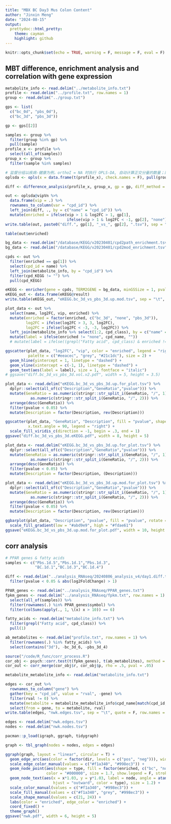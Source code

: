 ```yaml
---
title: "MBX BC Day3 Mus Colon Content"
author: "Jinxin Meng"
date: "2024-08-15"
output:
  prettydoc::html_pretty:
    theme: cayman
    highlight: github
---
```


```r
knitr::opts_chunk$set(echo = TRUE, warning = F, message = F, eval = F)
```

## MBT difference, enrichment analysis and correlation with gene expression

```R
metabolite_info <- read.delim("../metabolite_info.txt")
profile <- read.delim("../profile.txt", row.names = 1)
group <- read.delim("../group.txt")

gps <- list(
  c("bc_0d", "pbs_0d"),
  c("bc_3d", "pbs_3d"))

gp <- gps[[2]]

samples <- group %>% 
  filter(group %in% gp) %>% 
  pull(sample)
profile_x <- profile %>% 
  select(all_of(samples))
group_x <- group %>% 
  filter(sample %in% samples)

# 监督分组以疾病-健康为例，orthoI = NA 时执行 OPLS-DA, 自动计算正交分量的数量；默认设置为0，执行的是PLS分析
oplsda <- opls(x = data.frame(t(profile_x), check.names = F), pull(group_x, group), orthoI = NA, predI = 1)

diff <- difference_analysis(profile_x, group_x, gp = gp, diff_method = "wilcox")

out <- oplsda@vipVn %>%
  data.frame(vip = .) %>% 
  rownames_to_column(var = "cpd_id") %>% 
  left_join(diff, ., by = c("name" = "cpd_id")) %>% 
  mutate(enriched = ifelse(vip > 1 & log2FC > 1, gp[1], 
                           ifelse(vip > 1 & log2FC < -1, gp[2], "none")))
write.table(out, paste0("diff.", gp[1], "_vs_", gp[2], ".tsv"), sep = "\t", quote = F, row.names = F)

table(out$enriched)

bg_data <- read.delim("/database/KEGG/v20230401/cpd2path_enrichment.tsv")
bg_data <- read.delim("/database/KEGG/v20230401/cpd2mod_enrichment.tsv")

cpds <- out %>% 
  filter(enriched == gp[1]) %>% 
  select(cpd_id = name) %>% 
  left_join(metabolite_info, by = "cpd_id") %>% 
  filter(cpd_KEGG != "") %>% 
  pull(cpd_KEGG)

eKEGG <- enricher(gene = cpds, TERM2GENE = bg_data, minGSSize = 1, pvalueCutoff = 1, qvalueCutoff = 1)
eKEGG_out <- data.frame(eKEGG@result)
write.table(eKEGG_out, "eKEGG.bc_3d_vs_pbs_3d.up.mod.tsv", sep = "\t", quote = F, row.names = F)

plot_data <- out %>% 
  select(name, log2FC, vip, enriched) %>% 
  mutate(enriched = factor(enriched, c("bc_3d", "none", "pbs_3d")),
         log2FC = ifelse(log2FC > 3, 3, log2FC),
         log2FC = ifelse(log2FC < -3, -3, log2FC)) %>% 
  left_join(metabolite_info %>% select(1:2, cpd_class), by = c("name" = "cpd_id")) %>% 
  mutate(label = ifelse(enriched != "none", cpd_name, ""))
  # mutate(label = ifelse((grepl("Fatty acid", cpd_class) & enriched != "none") | cpd_name == "3-Hydroxybutyric acid", cpd_name, ""))

ggscatter(plot_data, "log2FC", "vip", color = "enriched", legend = "right",
          palette = c("#eeacec", "grey", "#21c1dc"), size = 2) +
  geom_hline(yintercept = 1, linetype = "dashed") +
  geom_vline(xintercept = c(-1, 1), linetype = "dashed") +
  geom_text(aes(label = label), size = 1, fontface = "italic")
# ggsave("diff.bc_3d_vs_pbs_3d.vol.v2.pdf", width = 5, height = 3.5)

plot_data <- read.delim("eKEGG.bc_3d_vs_pbs_3d.up.for_plot.tsv") %>% 
  dplyr::select(all_of(c("Description","GeneRatio","pvalue"))) %>% 
  mutate(GeneRatio = as.numeric(stringr::str_split_i(GeneRatio, "/", 1))/
           as.numeric(stringr::str_split_i(GeneRatio, "/", 2))) %>% 
  arrange(desc(GeneRatio)) %>% 
  filter(pvalue < 0.05) %>% 
  mutate(Description = factor(Description, rev(Description)))

ggscatter(plot_data, "GeneRatio", "Description", fill = "pvalue", shape = 21, size = 4, 
          x.text.angle = 90, legend = "right") +
  scale_fill_viridis_c(direction = -1, begin = .3, end = 1)
ggsave("diff.bc_3d_vs_pbs_3d.eKEGG.pdf", width = 8, height = 5)

plot_data <- read.delim("eKEGG.bc_3d_vs_pbs_3d.up.for_plot.tsv") %>% 
  dplyr::select(all_of(c("Description","GeneRatio","pvalue"))) %>% 
  mutate(GeneRatio = as.numeric(stringr::str_split_i(GeneRatio, "/", 1))/
           as.numeric(stringr::str_split_i(GeneRatio, "/", 2))) %>% 
  arrange(desc(GeneRatio)) %>% 
  filter(pvalue < 0.05) %>% 
  mutate(Description = factor(Description, (Description)))

plot_data <- read.delim("eKEGG.bc_3d_vs_pbs_3d.up.mod.for_plot.tsv") %>% 
  dplyr::select(all_of(c("Description","GeneRatio","pvalue"))) %>% 
  mutate(GeneRatio = as.numeric(stringr::str_split_i(GeneRatio, "/", 1))/
           as.numeric(stringr::str_split_i(GeneRatio, "/", 2))) %>% 
  arrange(desc(GeneRatio)) %>% 
  filter(pvalue < 0.05) %>% 
  mutate(Description = factor(Description, rev(Description)))

ggbarplot(plot_data, "Description", "pvalue", fill = "pvalue", rotate = T, width = .6) +
  scale_fill_gradient(low = "#abd9e9", high = "#fdae61")
ggsave("eKEGG.bc_3d_vs_pbs_3d.up.mod.for_plot.pdf", width = 10, height = 6)
```

## corr analysis

```R
# PPAR genes & fatty acids
samples <- c("Pbs.1d.5","Pbs.1d.1","Pbs.1d.3",
             "BC.1d.1","BC.1d.3","BC.1d.4")

diff <- read.delim("../analysis_RNAseq/20240806_analysis_v4/day1.diff.tsv") %>% 
  filter(pvalue < 0.05 & abs(log2FoldChange) > 1)

PPAR_genes <- read.delim("../analysis_RNAseq/PPAR_genes.txt")
fpkm_genes <- read.delim("../analysis_RNAseq/fpkm.txt", row.names = 1) %>% 
  select(all_of(samples)) %>% 
  filter(rownames(.) %in% PPAR_genes$symbol) %>% 
  filter(colSums(apply(., 1, \(x) x > 10)) == 6)

fatty_acids <- read.delim("metabolite_info.txt") %>% 
  filter(grepl("Fatty acid", cpd_class)) %>% 
  pull(1)

ab_metabolites <- read.delim("profile.txt", row.names = 1) %>% 
  filter(rownames(.) %in% fatty_acids) %>% 
  select(contains("3d"), -bc_3d_6, -pbs_3d_4)

source("/code/R_func/corr_process.R")
cor_obj <- psych::corr.test(t(fpkm_genes), t(ab_metabolites), method = "spearman")
cor_out <- corr_merge(cor_obj$r, cor_obj$p, rho = .5, pval = .05)

metabolite_metabolite_info <- read.delim("metabolite_info.txt")

edges <- cor_out %>% 
  rownames_to_column("gene") %>% 
  gather(key = "cpd_id", value = "rval", -gene) %>% 
  filter(rval != 0) %>% 
  mutate(metabolite = metabolite_metabolite_info$cpd_name[match(cpd_id, metabolite_metabolite_info$cpd_id)]) %>% 
  select(from = gene, to = metabolite, rval)
write.table(edges, "nwk.edges.tsv", sep = "\t", quote = F, row.names = F)

edges <- read.delim("nwk.edges.tsv")
nodes <- read.delim("nwk.nodes.tsv")

pacman::p_load(igraph, ggraph, tidygraph)

graph <- tbl_graph(nodes = nodes, edges = edges)

ggraph(graph, layout = "linear", circular = T) + 
  geom_edge_arc(aes(color = factor(dir, levels = c("pos", "neg"))), width = .4, ) +
  scale_edge_color_manual(values = c("#f1a340", "#998ec3")) +
  geom_node_point(aes(shape = type, fill = factor(enriched, c("bc", "none", "pbs"))), 
                  color = "#000000", size = 1.7, show.legend = F, stroke = .2) +
  geom_node_text(aes(x = x*1.03, y = y*1.03, label = node, angle = atan(y/x)*360/(2*pi), 
                     hjust = "outward", color = type), size = 1.2) +
  scale_color_manual(values = c("#f1a340", "#998ec3")) +
  scale_fill_manual(values = c("#f1a340", "grey", "#998ec3")) +
  scale_shape_manual(values = c(21, 24)) +
  labs(color = "enriched", edge_color = "enriched") +
  coord_fixed() +
  theme_graph()
ggsave("nwk.pdf", width = 6, height = 5)
```